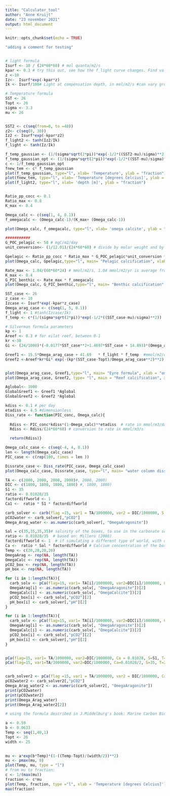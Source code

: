 ```yaml
---
title: "Calculator_tool"
author: "Anne Kruijt"
date: "23 november 2021"
output: html_document
---
```


```r
knitr::opts_chunk$set(echo = TRUE)
```

```r
"adding a comment for testing"


# light formula
Isurf <- 10 / (24*60*60) # mol quanta/m2/s
kpar <- 0.3 # try this out, see how the f_light curve changes. Find value fitting for coastal waters
z <-10
Iz<-  Isurf*exp(-kpar*z)
Ik <- Isurf/100# Light at compensation depth, in mol/m2/s #can vary greatly between species

# Temperature formula
SST <- 26
Topt <- 26
sigma <- 3.3
mu <- 26


SST2 <- c(seq(from=0, to =40))
z2<- c(seq(0, 30))
Iz2 <- Isurf*exp(-kpar*z2)
f_light2 <- tanh(Iz2/Ik)
f_light <- tanh(Iz/Ik)

f_temp_gaussian <- (1/(sigma*sqrt(2*pi))*exp(-1/2*((SST2-mu)/sigma)**2))
f_temp_gaussian_opt <- (1/(sigma*sqrt(2*pi))*exp(-1/2*((SST-mu)/sigma)**2))
c <- 1/f_temp_gaussian_opt
fnew_tem <- c* f_temp_gaussian
plot(f_temp_gaussian, type="l", xlab= 'Temperature', ylab = "fraction")
plot(fnew_tem, type="l", xlab= 'Temperature [degrees Celcius]', ylab = "fraction")
plot(f_light2, type="l", xlab= 'depth [m]', ylab = "fraction")



```

```r
Ratio_pp_cocc <- 0.1
Ratio_max <- 0.8
K_max <- 0.4

Omega_calc <- c(seq(1, 4, 0.1))
f_omegacalc <- (Omega_calc-1)/(K_max+ (Omega_calc-1))

plot(Omega_calc, f_omegacalc, type="l", xlab= 'omega calcite', ylab = "fraction")

###########
G_POC_pelagic <- 50 # mgC/m2/day
unit_conversion<- (1/12.01)/(24*60*60) # divide by molar weight and by seconds in a day to get unit mmol/m2/s

Gpelagic <- Ratio_pp_cocc * Ratio_max * G_POC_pelagic*unit_conversion * f_omegacalc
plot(Omega_calc, Gpelagic,type="l", main= "Pelagic calcification", xlab = "omega calcite", ylab = 'calcification rate [ mmol/m2/s]')

Rate_max <- 1.04/(60*60*24) # mmol/m2/s, 1.04 mmol/m2/yr is average from continental shelf estimates by Milliman 1993, 2.7 is the estimate for extra-tropical shelf sediments
K_max <- 0.4
G_PIC_benthic <- Rate_max * f_omegacalc 
plot(Omega_calc, G_PIC_benthic,type="l", main= "Benthic calcification", xlab = "omega calcite", ylab = 'calcification rate [ mmol/m2/s]')

```

```r
SST_case <- 26
z_case <- 10
Izcase <- Isurf*exp(-kpar*z_case)
Omega_arag_case <- c(seq(1, 5, 0.1))
f_light <- 1 #tanh(Izcase/Ik)
f_temp <- c*(1/(sigma*sqrt(2*pi))*exp(-1/2*((SST_case-mu)/sigma)**2))

# Silverman formula parameters
kp <- 1
Areef <- 0.3 # for eilat reef, between 0-1
kr <-38
Gi <- (24/1000)*(-0.0177*SST_case**2+1.4697*SST_case + 14.893)*(Omega_arag_case -1)**(0.0628*SST_case+0.0985)

Greef1 <- 15.5*Omega_arag_case + 41.69   * f_light * f_temp  #mmol/m2/day
Greef2 <-Areef*kr*Gi* exp(-(kp*(SST_case-Topt)/Omega_arag_case**2)**2) * f_light


plot(Omega_arag_case, Greef1,type="l", main= "Eyre formula", xlab = "omega", ylab = 'calcification [ mmol/m2/day]')
plot(Omega_arag_case, Greef2, type= "l", main = "Reef calcification", xlab = "omega aragonite", ylab = 'calcification [ mmol/m2/day]')

Aglobal<- 1000
GlobalGreef1 <- Greef1 *Aglobal
GlobalGreef2 <- Greef2 *Aglobal

```

```r
kdiss <- 0.1 # per day
etadiss <- 4.5 #dimensionless
Diss_rate <- function(PIC_conc, Omega_calc){
      
  Rdiss <- PIC_conc*kdiss*(1-Omega_calc)**etadiss  # rate in mmol/m3/day
  Rdiss <- Rdiss/(24*60*60) # conversion to rate in mmol/m3/s

  return(Rdiss)}

Omega_calc_case <- c(seq(-4, 4, 0.1))
len <- length(Omega_calc_case)
PIC_case <- c(rep(100, times = len ))

Dissrate_case <- Diss_rate(PIC_case, Omega_calc_case)
plot(Omega_calc_case, Dissrate_case, type="l", main= "water column dissolution", xlab = "omega calcite", ylab = 'dissolution [mmol/m3/s]')

```

```r
TA <- c(2000, 2000, 2000, 2000)#, 2000, 2000)
DIC <- c(1800, 1800, 1800, 1800) #, 1800, 1800)
S1 <- 35
ratio <- 0.01028/35
factordiffworld <- 1
Ca1 <-  ratio * S1 * factordiffworld

carb_solver <- carb(flag =15, var1 = TA/1000000, var2 = DIC/1000000, S = S1, T = 20, P=0, Pt=0, Sit=0, pHscale="T", kf="pf", k1k2="l")
pCO2water <- carb_solver[,"pCO2"]
Omega_Arag_water <- as.numeric(carb_solver[, "OmegaAragonite"])

Sal = c(35,35,35,35)# salinity of the boxes, to use in the carbonate solver
ratio <- 0.01028/35  # based on: Millero (2008)
factordiffworld <- 1  # if simulating a different type of world, with different ca-salinity ratio, it can be adjusted here
Ca <-  ratio * Sal * factordiffworld # Calcium concentration of the boxes, to use in the carbonate solver
Temp <- c(20,20,20,20)
OmegaArag <- rep(NA, length(TA))
OmegaCalc <- rep(NA, length(TA))
pCO2_box <- rep(NA, length(TA))
pH_box <- rep(NA, length(TA))

for (i in 1:length(TA)){
  carb_solv <- pCa(flag=15, var1= TA[i]/1000000, var2=DIC[i]/1000000, Ca = Ca[i], S=Sal[i], T=Temp[i], P=0, Pt=0, Sit=0, pHscale="T", kf="pf", k1k2="l") # with normal Ca concentration
  OmegaArag[i] <- as.numeric(carb_solv[, "OmegaAragonite"])[2]
  OmegaCalc[i] <- as.numeric(carb_solv[, "OmegaCalcite"])[2]
  pCO2_box[i] <- carb_solv[,"pCO2"][2]
  pH_box[i] <- carb_solver[,"pH"][2]
}

for (i in 1:length(TA)){
  carb_solv <- pCa(flag=15, var1= TA[i]/1000000, var2=DIC[i]/1000000, Ca = Ca[i], S=Sal[i], T=Temp[i], P=0, Pt=0, Sit=0, pHscale="T", kf="pf", k1k2="l") # with normal Ca concentration
  OmegaArag[i] <- as.numeric(carb_solv[, "OmegaAragonite"])[2]
  OmegaCalc[i] <- as.numeric(carb_solv[, "OmegaCalcite"])[2]
  pCO2_box[i] <- carb_solv[,"pCO2"][2]
  pH_box[i] <- carb_solver[,"pH"][2]
}


pCa(flag=15, var1= TA/1000000, var2=DIC/1000000, Ca = 0.01028, S=S1, T=20, P=0, Pt=0, Sit=0, pHscale="T", kf="pf", k1k2="l") # with normal Ca concentration
pCa(flag=15, var1=TA/1000000, var2=DIC/1000000, Ca=0.01028/2, S=35, T=20, P=0, Pt=0, Sit=0, pHscale="T", kf="pf", k1k2="l") # with 0.5 * Ca concentration


carb_solver2 <- pCa(flag =15, var1 = TA/1000000, var2 = DIC/1000000, Ca = Ca1, S = S1 )
pCO2water2 <- carb_solver2[,"pCO2"]
Omega_Arag_water2 <- as.numeric(carb_solver2[, "OmegaAragonite"])
print(pCO2water)
print(pCO2water2)
print(Omega_Arag_water)
print(Omega_Arag_water2[2])

```

```r
# using the formula described in J.Middelburg's book: Marine Carbon Biogeochemistry: A Primer for Earth System Scientists, figure 2.4

a <- 0.59
b <- 0.0633
Temp <- seq(1,40,1)
Topt <- 26
width <- 25

  
mu <- a*exp(b*Temp)*(1-((Temp-Topt)/(width/2))**2)
mu <- pmax(mu, 0)
plot(Temp, mu, type = "l")
# from mu to fraction:
c <- 1/(max(mu))
fraction <- c*mu
plot(Temp, fraction, type ="l", xlab = 'Temperature [degrees Celcius]')
max(fraction)
```
